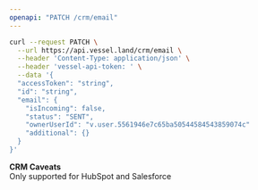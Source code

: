 ```yaml
---
openapi: "PATCH /crm/email"
---
```


<RequestExample>

```bash Request
curl --request PATCH \
  --url https://api.vessel.land/crm/email \
  --header 'Content-Type: application/json' \
  --header 'vessel-api-token: ' \
  --data '{
  "accessToken": "string",
  "id": "string",
  "email": {
    "isIncoming": false,
    "status": "SENT",
    "ownerUserId": "v.user.5561946e7c65ba50544584543859074c"
    "additional": {}
  }
}'
```

</RequestExample>

**CRM Caveats**  
Only supported for HubSpot and Salesforce
